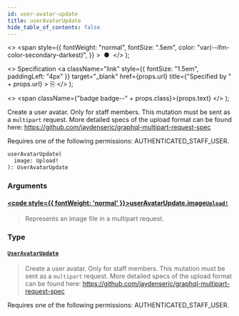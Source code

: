 ```yaml
---
id: user-avatar-update
title: userAvatarUpdate
hide_table_of_contents: false
---
```


  <>
    <span
      style={{
        fontWeight: "normal",
        fontSize: ".5em",
        color: "var(--ifm-color-secondary-darkest)",
      }}
    >
      &nbsp;●&nbsp;
    </span>
  </>
);

  <>
    Specification
    <a
      className="link"
      style={{ fontSize: "1.5em", paddingLeft: "4px" }}
      target="\_blank"
      href={props.url}
      title={"Specified by " + props.url}
    >
      ⎘
    </a>
  </>
);

  <>
    <span className={"badge badge--" + props.class}>{props.text}</span>
  </>
);

Create a user avatar. Only for staff members. This mutation must be sent as a `multipart` request. More detailed specs of the upload format can be found here: https://github.com/jaydenseric/graphql-multipart-request-spec

Requires one of the following permissions: AUTHENTICATED_STAFF_USER.

```graphql
userAvatarUpdate(
  image: Upload!
): UserAvatarUpdate
```

### Arguments

#### [<code style={{ fontWeight: 'normal' }}>userAvatarUpdate.<b>image</b></code>](#)<Bullet />[`Upload!`](../../api-reference/scalars/upload) <Badge class="secondary" text="non-null"/> <Badge class="secondary" text="scalar"/>

> Represents an image file in a multipart request.

### Type

#### [`UserAvatarUpdate`](../../api-reference/objects/user-avatar-update) <Badge class="secondary" text="object"/>

> Create a user avatar. Only for staff members. This mutation must be sent as a `multipart` request. More detailed specs of the upload format can be found here: https://github.com/jaydenseric/graphql-multipart-request-spec

Requires one of the following permissions: AUTHENTICATED_STAFF_USER.

>
